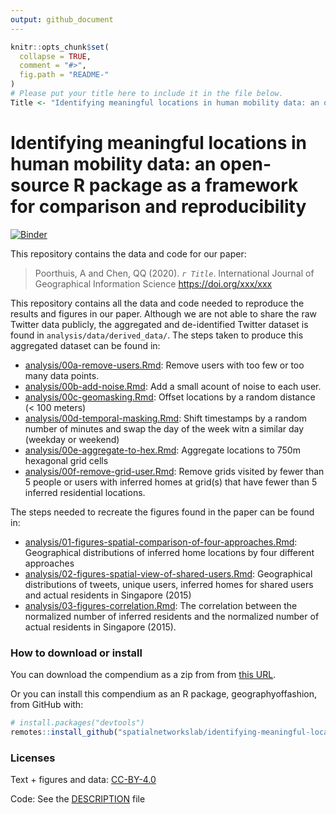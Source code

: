 ```yaml
---
output: github_document
---
```



```r
knitr::opts_chunk$set(
  collapse = TRUE,
  comment = "#>",
  fig.path = "README-"
)
# Please put your title here to include it in the file below.
Title <- "Identifying meaningful locations in human mobility data: an open-source R package as a framework for comparison and reproducibility"
```

# Identifying meaningful locations in human mobility data: an open-source R package as a framework for comparison and reproducibility

[![Binder](https://mybinder.org/badge_logo.svg)](https://mybinder.org/v2/gh/spatialnetworkslab/identifying-meaningful-locations/master?urlpath=rstudio)

This repository contains the data and code for our paper:

> Poorthuis, A and Chen, QQ (2020). _`r Title`_. International Journal of Geographical Information Science <https://doi.org/xxx/xxx>

<!-- Our pre-print is online here: -->

<!-- > Authors, (YYYY). _`r Title`_. Name of journal/book, Accessed `r format(Sys.Date(), "%d %b %Y")`. Online at <https://doi.org/xxx/xxx> -->

This repository contains all the data and code needed to reproduce the results and figures in our paper. Although we are not able to share the raw Twitter data publicly, the aggregated and de-identified Twitter dataset is found in `analysis/data/derived_data/`. The steps taken to produce this aggregated dataset can be found in:

- [analysis/00a-remove-users.Rmd](analysis/00a-remove-users.md): Remove users with too few or too many data points. 
- [analysis/00b-add-noise.Rmd](analysis/00b-add-noise.md): Add a small acount of noise to each user. 
- [analysis/00c-geomasking.Rmd](analysis/00c-geomasking.md): Offset locations by a random distance (< 100 meters)
- [analysis/00d-temporal-masking.Rmd](analysis/00d-temporal-masking.md): Shift timestamps by a random number of minutes and swap the day of the week witn a similar day (weekday or weekend)
- [analysis/00e-aggregate-to-hex.Rmd](analysis/00e-aggregate-to-hex.md): Aggregate locations to 750m hexagonal grid cells
- [analysis/00f-remove-grid-user.Rmd](analysis/00f-remove-grid-user.md): Remove grids visited by fewer than 5 people or users with inferred homes at grid(s) that have fewer than 5 inferred residential locations.


The steps needed to recreate the figures found in the paper can be found in:

- [analysis/01-figures-spatial-comparison-of-four-approaches.Rmd](analysis/01-figures-spatial-comparison-of-four-approaches.md): Geographical distributions of inferred home locations by four different approaches
- [analysis/02-figures-spatial-view-of-shared-users.Rmd](analysis/02-figures-spatial-view-of-shared-users.md): Geographical distributions of tweets, unique users, inferred homes for shared users and actual residents in Singapore (2015)
- [analysis/03-figures-correlation.Rmd](analysis/03-correlation.md): The correlation between the normalized number of inferred residents and the normalized number of actual residents in Singapore (2015).

### How to download or install

You can download the compendium as a zip from from [this URL]().

Or you can install this compendium as an R package, geographyoffashion, from GitHub with:

```r
# install.packages("devtools")
remotes::install_github("spatialnetworkslab/identifying-meaningful-locations")
```

### Licenses

Text + figures and data:  [CC-BY-4.0](http://creativecommons.org/licenses/by/4.0/)

Code: See the [DESCRIPTION](DESCRIPTION) file
